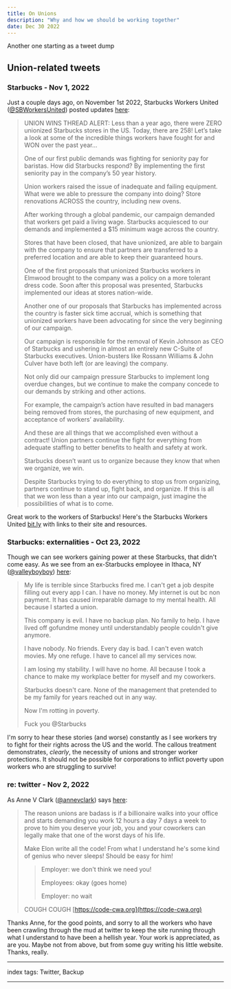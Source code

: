 ```yaml
---
title: On Unions
description: "Why and how we should be working together"
date: Dec 30 2022
---
```


Another one starting as a tweet dump

## Union-related tweets

### Starbucks - Nov 1, 2022

Just a couple days ago, on November 1st 2022, Starbucks Workers United ([@SBWorkersUnited](https://twitter.com/SBWorkersUnited)) posted updates [here](https://twitter.com/SBWorkersUnited/status/1587530037443678210?t=8uPVCxI-kUTL7tvmn7kfqQ&s=19):

> UNION WINS THREAD ALERT: Less than a year ago, there were ZERO unionized Starbucks stores in the US. Today, there are 258! Let’s take a look at some of the incredible things workers have fought for and WON over the past year…
>
> One of our first public demands was fighting for seniority pay for baristas. How did Starbucks respond? By implementing the first seniority pay in the company’s 50 year history.
>
> Union workers raised the issue of inadequate and failing equipment. What were we able to pressure the company into doing? Store renovations ACROSS the country, including new ovens.
>
> After working through a global pandemic, our campaign demanded that workers get paid a living wage. Starbucks acquiesced to our demands and implemented a $15 minimum wage across the country.
>
> Stores that have been closed, that have unionized, are able to bargain with the company to ensure that partners are transferred to a preferred location and are able to keep their guaranteed hours.
>
> One of the first proposals that unionized Starbucks workers in Elmwood brought to the company was a policy on a more tolerant dress code. Soon after this proposal was presented, Starbucks implemented our ideas at stores nation-wide.
>
> Another one of our proposals that Starbucks has implemented across the country is faster sick time accrual, which is something that unionized workers have been advocating for since the very beginning of our campaign.
>
> Our campaign is responsible for the removal of Kevin Johnson as CEO of Starbucks and ushering in almost an entirely new C-Suite of Starbucks executives. Union-busters like Rossann Williams & John Culver have both left (or are leaving) the company.
>
> Not only did our campaign pressure Starbucks to implement long overdue changes, but we continue to make the company concede to our demands by striking and other actions.
>
> For example, the campaign’s action have resulted in bad managers being removed from stores, the purchasing of new equipment, and acceptance of workers’ availability.
>
> And these are all things that we accomplished even without a contract! Union partners continue the fight for everything from adequate staffing to better benefits to health and safety at work.
>
> Starbucks doesn’t want us to organize because they know that when we organize, we win.
>
> Despite Starbucks trying to do everything to stop us from organizing, partners continue to stand up, fight back, and organize. If this is all that we won less than a year into our campaign, just imagine the possibilities of what is to come.

Great work to the workers of Starbucks! Here's the Starbucks Workers United [bit.ly](https://bit.ly/m/sbworkersunited) with links to their site and resources.

### Starbucks: externalities - Oct 23, 2022

Though we can see workers gaining power at these Starbucks, that didn't come easy. As we see from an ex-Starbucks employee in Ithaca, NY ([@valleyboyboy](https://twitter.com/valleyboyboy)) [here](https://twitter.com/valleyboyboy/status/1584304485148798976):

> My life is terrible since Starbucks fired me. I can't get a job despite filling out every app I can. I have no money. My internet is out bc non payment. It has caused irreparable damage to my mental health. All because I started a union.
>
> This company is evil. I have no backup plan. No family to help. I have lived off gofundme money until understandably people couldn't give anymore.
>
> I have nobody. No friends. Every day is bad. I can't even watch movies. My one refuge. I have to cancel all my services now.
>
> I am losing my stability. I will have no home. All because I took a chance to make my workplace better for myself and my coworkers.
>
> Starbucks doesn't care. None of the management that pretended to be my family for years reached out in any way.
>
> Now I'm rotting in poverty.
>
> Fuck you @Starbucks

I'm sorry to hear these stories (and worse) constantly as I see workers try to fight for their rights across the US and the world. The callous treatment demonstrates, _clearly_, the necessity of unions and stronger worker protections. It should not be possible for corporations to inflict poverty upon workers who are struggling to survive!

### re: twitter - Nov 2, 2022

As Anne V Clark ([@annevclark](https://twitter.com/annevclark)) says [here](https://twitter.com/annevclark/status/1587815235469066241?t=iI1B3ulwTNVOLhZAWBujMw&s=19):

> The reason unions are badass is if a billionaire walks into your office and starts demanding you work 12 hours a day 7 days a week to prove to him you deserve your job, you and your coworkers can legally make that one of the worst days of his life.
>
> Make Elon write all the code! From what I understand he's some kind of genius who never sleeps! Should be easy for him!
>
> > Employer: we don't think we need you!
> >
> > Employees: okay (goes home)
> >
> > Employer: no wait
>
> COUGH COUGH [https://code-cwa.org](https://code-cwa.org)

Thanks Anne, for the good points, and sorry to all the workers who have been crawling through the mud at twitter to keep the site running through what I understand to have been a hellish year. Your work is appreciated, as are you. Maybe not from above, but from some guy writing his little website. Thanks, really.

---

index tags: Twitter, Backup

---